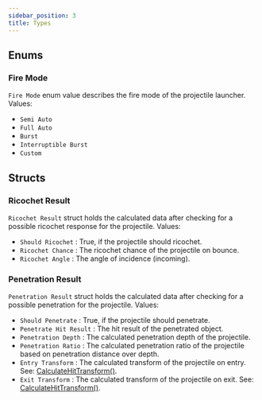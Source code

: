 ```yaml
---
sidebar_position: 3
title: Types
---
```


## Enums

### Fire Mode
`Fire Mode` enum value describes the fire mode of the projectile launcher.
Values:
* `Semi Auto`
* `Full Auto`
* `Burst`
* `Interruptible Burst`
* `Custom`

## Structs

### Ricochet Result
`Ricochet Result` struct holds the calculated data after checking for a possible
ricochet response for the projectile.
Values:
* `Should Ricochet` : True, if the projectile should ricochet.
* `Ricochet Chance` : The ricochet chance of the projectile on bounce.
* `Ricochet Angle` : The angle of incidence (incoming).

### Penetration Result
`Penetration Result` struct holds the calculated data after checking for a possible
penetration for the projectile.
Values:
* `Should Penetrate` : True, if the projectile should penetrate.
* `Penetrate Hit Result` : The hit result of the penetrated object.
* `Penetration Depth` : The calculated penetration depth of the projectile.
* `Penetration Ratio` : The calculated penetration ratio of the projectile based
on penetration distance over depth.
* `Entry Transform` : The calculated transform of the projectile on entry.
See: [CalculateHitTransform()](/docs/projectile-module/projectile/functions#calculate-hit-transform).
* `Exit Transform` : The calculated transform of the projectile on exit.
See: [CalculateHitTransform()](/docs/projectile-module/projectile/functions#calculate-hit-transform).